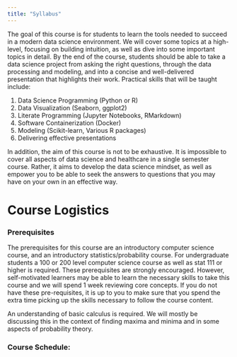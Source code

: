 ```yaml
---
title: "Syllabus"
---
```



The goal of this course is for students to learn the tools needed to succeed in a modern data science environment. We will cover some topics at a high-level, focusing on building intuition, as well as dive into some important topics in detail. By the end of the course, students should be able to take a data science project from asking the right questions, through the data processing and modeling, and into a concise and well-delivered presentation that highlights their work. Practical skills that will be taught include:

1.	Data Science Programming (Python or R)
2.	Data Visualization (Seaborn, ggplot2)
3.	Literate Programming (Jupyter Notebooks, RMarkdown)
4.	Software Containerization (Docker)
5.	Modeling (Scikit-learn, Various R packages)
6.	Delivering effective presentations

In addition, the aim of this course is not to be exhaustive. It is impossible to cover all aspects of data science and healthcare in a single semester course. Rather, it aims to develop the data science mindset, as well as empower you to be able to seek the answers to questions that you may have on your own in an effective way.

# Course Logistics
### Prerequisites
The prerequisites for this course are an introductory computer science course, and an introductory statistics/probability course. For undergraduate students a 100 or 200 level computer science course as well as stat 111 or higher is required. These prerequisites are strongly encouraged. However, self-motivated learners may be able to learn the necessary skills to take this course and we will spend 1 week reviewing core concepts. If you do not have these pre-requisites, it is up to you to make sure that you spend the extra time picking up the skills necessary to follow the course content.

An understanding of basic calculus is required. We will mostly be discussing this in the context of finding maxima and minima and in some aspects of probability theory.

### Course Schedule:


